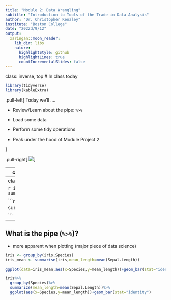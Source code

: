 ```yaml
---
title: "Module 2: Data Wrangling"
subtitle: "Introduction to Tools of the Trade in Data Analysis"
author: "Dr. Christopher Kenaley"
institute: "Boston College"
date: "2022d/9/12"
output:
  xaringan::moon_reader:
    lib_dir: libs
    nature:
      highlightStyle: github
      highlightLines: true
      countIncrementalSlides: false
---
```

class: inverse, top
# In class today 

```r
library(tidyverse)
library(kableExtra)
```

<!-- Add icon library -->
<link rel="stylesheet" href="https://cdnjs.cloudflare.com/ajax/libs/font-awesome/5.14.0/css/all.min.css">


.pull-left[
Today we'll ....

- Review/Learn about the pipe: `%>%`

- Load some data

- Perform some tidy operations

- Peak under the hood of Module Project 2

]

.pull-right[
![](http://www.alaskapublic.org/wp-content/uploads/2013/09/trans-alaska-pipeline-dnr.jpg)
]



---
class: inverse, top
<!-- slide 1 -->
## What is the pipe (`%>%`)?

- comes from the `magrittr` package

- loaded automatically with `tidyverse`

- makes code concise:
  * streamlining many operations into fewer LOC
  
  * reduces repetitive tasks


```r
iris <- group_by(iris,Species)
summarise(iris,mean_length=mean(Sepal.Length))
```

---
class: inverse, top
<!-- slide 1 -->
## What is the pipe (`%>%`)?

```r
iris <- group_by(iris,Species)
summarise(iris,mean_length=mean(Sepal.Length))
```


```r
iris%>%
  group_by(Species)%>%
  summarize(mean_length=mean(Sepal.Length))
  
```


---

## What is the pipe (`%>%`)?

- more apparent when plotting (major piece of data science)

```r
iris <- group_by(iris,Species)
iris_mean <- summarise(iris,mean_length=mean(Sepal.Length))

ggplot(data=iris_mean,aes(x=Species,y=mean_length))+geom_bar(stat="identity")

```



```r
iris%>%
  group_by(Species)%>%
  summarize(mean_length=mean(Sepal.Length))%>%
  ggplot(aes(x=Species,y=mean_length))+geom_bar(stat="identity")
  
```


